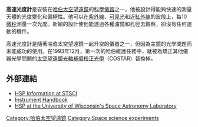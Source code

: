 '''高速光度計'''是安裝在[[哈伯太空望遠鏡|哈伯太空望遠鏡]]的[[測量儀器|科學儀器]]之一，他被設計得能夠快速的測量天體的光度變化和偏極性。他可以在[[紫外線|紫外線]]、[[可見光|可見光]]和近[[紅外線|紅外線]]的波段上，每10[[微秒|微秒]]測量一次光度。新穎的設計使他能透過各種濾鏡和孔徑去觀察，卻沒有任何運動的機件。

高速光度計是隨著哈伯太空望遠鏡一起升空的儀器之一，但因為主鏡的光學問題而未能成功的使用。在1993年12月，第一次的哈伯維護任務中，就被為矯正其他儀器光學問題的[[太空望遠鏡光軸補償校正光學|太空望遠鏡光軸補償校正光學]]（COSTAR）替換掉。

== 外部連結 ==
*[http://www.stsci.edu/hst/hsp/ HSP Information at STSCI]
*[http://www.stsci.edu/hst/hsp/documents/ihb.html Instrument Handbook]{{dead link|date=2018年5月 |bot=InternetArchiveBot |fix-attempted=yes }}
*[http://www.sal.wisc.edu/HSP/ HSP at the University of Wisconsin's Space Astronomy Laboratory] {{Wayback|url=http://www.sal.wisc.edu/HSP/ |date=20070701170718 }}

{{哈伯太空望遠鏡}}

[[Category:哈伯太空望遠鏡|Category:哈伯太空望遠鏡]]
[[Category:Space_science_experiments|Category:Space science experiments]]
{{physics-stub}}